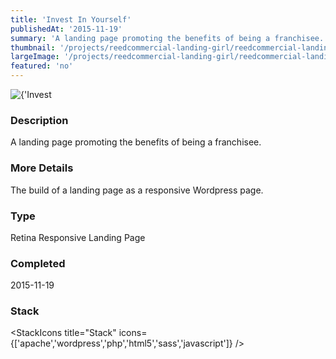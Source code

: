 ```yaml
---
title: 'Invest In Yourself'
publishedAt: '2015-11-19'
summary: 'A landing page promoting the benefits of being a franchisee.'
thumbnail: '/projects/reedcommercial-landing-girl/reedcommercial-landing-girl_small.jpg'
largeImage: '/projects/reedcommercial-landing-girl/reedcommercial-landing-girl_large.jpg'
featured: 'no'
---
```


<div className="relative w-full h-[400px] sm:h-[600px] md:h-[760px] lg:h-[920px]">
  <Image
    alt={'Invest In Yourself'}
    src={'/projects/reedcommercial-landing-girl/reedcommercial-landing-girl.jpg'}
    sizes="(max-width: 640px) 100%, 100%"
    fill={true}
    priority
    style={{
      objectFit: 'contain'
    }}
  />
</div>

### Description

A landing page promoting the benefits of being a franchisee.

### More Details

The build of a landing page as a responsive Wordpress page.

### Type

Retina Responsive Landing Page


### Completed
2015-11-19



### Stack

<StackIcons
  title="Stack"
  icons={['apache','wordpress','php','html5','sass','javascript']}
  />
